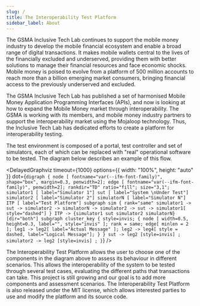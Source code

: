 ```yaml
---
slug: /
title: The Interoperability Test Platform
sidebar_label: About
---
```


The GSMA Inclusive Tech Lab continues to support the mobile money industry to
develop the mobile financial ecosystem and enable a broad range of digital
transactions. It makes mobile wallets central to the lives of the financially
excluded and underserved, providing them with better solutions to manage their
financial resources and face economic shocks. Mobile money is poised to evolve
from a platform of 500 million accounts to reach more than a billion emerging
market consumers, bringing financial access to the previously underserved and
excluded.

The GSMA Inclusive Tech Lab has published a set of harmonised Mobile Money
Application Programming Interfaces (APIs), and now is looking at how to expand
the Mobile Money market through interoperability. The GSMA is working with its
members, and mobile money industry partners to support the interoperability
market using the Mojaloop technology. Thus, the Inclusive Tech Lab has dedicated
efforts to create a platform for interoperability testing.

The test environment is composed of a portal, test controller and set of
simulators, each of which can be replaced with "real" operational software to be
tested. The diagram below describes an example of this flow.


<DelayedGraphviz
  timeout={1000}
  options={{ width: "100%", height: "auto" }}
  dot={`
    digraph {
      node [ fontname="var(--ifm-font-family)", shape="box", margin=0.3, penwidth=2];
      edge [ fontname="var(--ifm-font-family)", penwidth=2];
      rankdir="TD"
      ratio="fill";
      size="3,1";
      simulator1 [ label="Simulator 1"]
      sut [ label="System \nUnder Test"]
      simulator2 [ label="Simulator 2"]
      simulatorN [ label="Simulator N"]
      ITP [ label="Test Platform"]
      subgraph sim {
        rank="same"
        simulator1 -> sut -> simulator2 -> simulatorN -> simulator2 -> sut -> simulator1[ style="dashed"]
      }
      ITP -> {simulator1 sut simulator2 simulatorN} [dir="both"]
      subgraph cluster_key {
        style=invis;
        {
          node [ width=0.5, height=0.3, label="", style="invis" ];
          rank = same;
          edge[ minlen = 2 ];
          leg1 -> leg2[ label="Actual Message" ];
          leg2 -> leg4[ style = dashed, label="Logical Message"];
        }
      }
      sut -> leg2 [style=invis] ;
      simulator2 -> leg2 [style=invis] ;
    }
`}
/>

The Interoperability Test Platform allows the user to choose one of the
components in the diagram above to assess its behaviour in different scenarios.
This allows the interoperability of the system to be tested through several test
cases, evaluating the different paths that transactions can take. This project
is still growing and our goal is to add more components and assessment
scenarios. The Interoperability Test Platform is also released under the MIT
license, which allows interested parties to use and modify the platform and its
source code.
